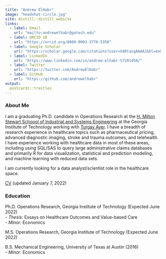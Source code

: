 ```yaml
---
title: "Andrew ElHabr"
image: "headshot-circle.jpg"
site: distill::distill_website
links:
  - label: Email
    url: "mailto:andrewelhabr@gatech.edu"
  - label: ORCID iD
    url: "https://orcid.org/0000-0003-3778-5350"
  - label: Google Scholar
    url: "https://scholar.google.com/citations?user=X4RtasgAAAAJ&hl=en&scioq=andrew+elhabr"
  - label: LinkedIn
    url: "https://www.linkedin.com/in/andrew-elhabr-57201458/"
  - label: Twitter
    url: "https://twitter.com/AndrewElHabr"
  - label: GitHub
    url: "https://github.com/andrewelhabr"
output:
  postcards::trestles
---
```


### About Me

I am a graduating Ph.D. candidate in Operations Research at the [H. Milton Stewart Schoool of Industrial and Systems Engineering](https://www.isye.gatech.edu/) at the Georgia Institute of Technology working with [Turgay Ayer](https://sites.gatech.edu/turgay-ayer/). I have a breadth of research experience in healthcare topics such as pharmaceutical pricing, advanced diagnostic imaging, stroke and trauma outcomes, and telehealth. I have experience working with healthcare data in most of these areas, including using SQL/SAS to query large administrative claims databases and primarily R for data visualization, statistical and prediction modeling, and machine learning with reduced data sets.

I am currently looking for a data analyst/scientist role in the healthcare space.

[CV](https://github.com/andrewelhabr/andrew_distill/blob/main/2022-01-07_cv_andrew-elhabr.pdf) (updated January 7, 2022)

### Education

Ph.D. Operations Research, Georgia Institute of Technology (Expected June 2022) \
- *Thesis:* Essays on Healthcare Outcomes and Value-based Care \
- *Minor:* Economics

M.S. Operations Research, Georgia Institute of Technology (Expected June 2022) \

B.S. Mechanical Engineering, University of Texas at Austin (2016) \
- *Minor:* Economics
